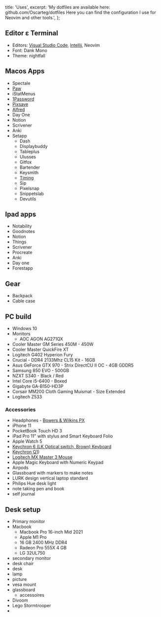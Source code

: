
  title: 'Uses',
  excerpt:
    'My dotfiles are available here: github.com/Oscarteg/dotfiles Here you can find the configuration I use for Neovim and other tools.',
};

## Editor ε Terminal

- Editors: [Visual Studio Code](https://code.visualstudio.com/), [Intellij](https://www.jetbrains.com/idea/), Neovim
- Font: Dank Mono
- Theme: nightfall

## Macos Apps

- Spectale
- [Paw](https://paw.cloud)
- iStatMenus
- [1Password](https://1password.com/)
- [Pixsave](http://www.littlehj.com/)
- [Alfred](https://www.alfredapp.com/)
- Day One
- Notion
- Scrivener
- Anki
- Setapp
  - Dash
  - Displaybuddy
  - Tableplus
  - Ulusses
  - Gitfox
  - Bartender
  - Keysmith
  - [Timing](https://timingapp.com/)
  - Sip
  - Pixelsnap
  - Snippetslab
  - Devutils

## Ipad apps

- Notability
- Goodnotes
- Notion
- Things
- Scrivener
- Procreate
- Anki
- Day one
- Forestapp

## Gear

- Backpack
- Cable case

## PC build

- Windows 10
- Monitors
  - AOC AGON AG271QX
- Cooler Master GM Series 450M - 450W
- Cooler Master QuickFire XT
- Logitech G402 Hyperion Fury
- Crucial - DDR4 2133Mhz CL15 Kit - 16GB
- Asus GeForce GTX 970 - Strix DirectCU II OC - 4GB GDDR5
- Samsung 850 EVO - 500GB
- NZXT S340 - Black / Red
- Intel Core i5-6400 - Boxed
- Gigabyte GA-B150-HD3P
- Corsair MM200 Cloth Gaming Muismat - Size Extended
- Logitech Z533

### Accessories

- Headphones - [Bowers & Wilkins PX](https://www.bowerswilkins.com/headphones/px)
- iPhone 11
- PocketBook Touch HD 3
- iPad Pro 11" with stylus and Smart Keyboard Folio
- Apple Watch 5
- [Keychron 6 (LK Optical switch, Brown) Keyboard](https://www.keychron.com/products/keychron-k6-wireless-mechanical-keyboard)
- [Keychron Q1](https://www.keychron.com/products/keychron-q1))
- [Logitech MX Master 3 Mouse](https://www.amazon.com/Logitech-Master-Wireless-Mouse-High-precision/dp/B00TZR3WRM)
- Apple Magic Keyboard with Numeric Keypad
- Airpods
- Glassboard with markers to make notes
- LURK design vertical laptop standard
- Philips Hue desk light
- note taking pen and book
- self journal

## Desk setup

- Primary monitor
- Macbook
  - Macbook Pro 16-inch Mid 2021
  - Apple M1 Pro
  - 16 GB 2400 MHz DDR4
  - Radeon Pro 555X 4 GB
  - LG 32UL750
- secondary monitor
- desk chair
- desk
- lamp
- picture
- vesa mount
- glassboard
  - accessoires
- Divoom
- Lego Stormtrooper
-
